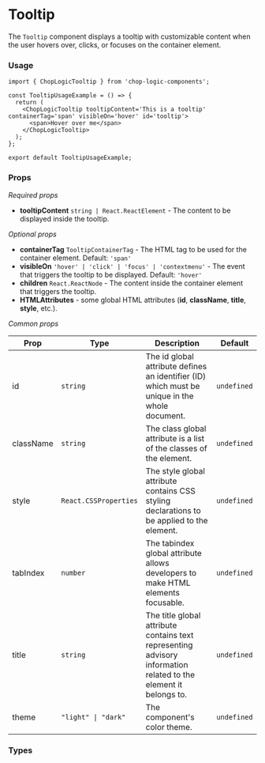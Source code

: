 
<Meta of={Tooltip} title='Tooltip' />

# Tooltip

The `Tooltip` component displays a tooltip with customizable content when the user hovers over, clicks, or focuses on the container element.

<Canvas of={Tooltip.VisibleOnHover} />

### Usage

```tsx
import { ChopLogicTooltip } from 'chop-logic-components';

const TooltipUsageExample = () => {
  return (
    <ChopLogicTooltip tooltipContent='This is a tooltip' containerTag='span' visibleOn='hover' id='tooltip'>
      <span>Hover over me</span>
    </ChopLogicTooltip>
  );
};

export default TooltipUsageExample;
```

### Props

_Required props_

- **tooltipContent** `string | React.ReactElement` - The content to be displayed inside the tooltip.

_Optional props_

- **containerTag** `TooltipContainerTag` - The HTML tag to be used for the container element. Default: `'span'`
- **visibleOn** `'hover' | 'click' | 'focus' | 'contextmenu'` - The event that triggers the tooltip to be displayed. Default: `'hover'`
- **children** `React.ReactNode` - The content inside the container element that triggers the tooltip.
- **HTMLAttributes** - some global HTML attributes (**id**, **className**, **title**, **style**, etc.).

_Common props_

| Prop      | Type                  | Description                                                                                                      | Default     |
| --------- | --------------------- | ---------------------------------------------------------------------------------------------------------------- | ----------- |
| id        | `string`              | The id global attribute defines an identifier (ID) which must be unique in the whole document.                   | `undefined` |
| className | `string`              | The class global attribute is a list of the classes of the element.                                              | `undefined` |
| style     | `React.CSSProperties` | The style global attribute contains CSS styling declarations to be applied to the element.                       | `undefined` |
| tabIndex  | `number`              | The tabindex global attribute allows developers to make HTML elements focusable.                                 | `undefined` |
| title     | `string`              | The title global attribute contains text representing advisory information related to the element it belongs to. | `undefined` |
| theme     | `"light" \| "dark"`   | The component's color theme.                                                                                     | `undefined` |

### Types

```ts
type ChopLogicTooltipProps = PropsWithChildren &
  React.HTMLAttributes<HTMLElement> & {
    tooltipContent: string | React.ReactElement;
    containerTag?: TooltipContainerTag;
    visibleOn?: 'hover' | 'click' | 'focus' | 'contextmenu';
  };
```

```ts
type TooltipContainerTag = 'span' | 'div' | 'p' | 'strong' | 'em';
```
